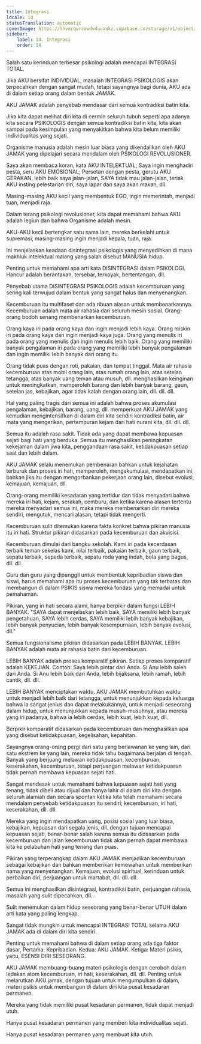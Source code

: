 ```yaml
---
title: Integrasi
locale: id
statusTranslation: automatic
coverImage: https://lhvmrqwrcowdvduuaukz.supabase.co/storage/v1/object/public/strapi-uploads/small_cover-educacion-fundamental.webp-2d51a7828a2b1309555be27f7e2a61a0.webp
sidebar:
    label: 14. Integrasi
    order: 14
---
```

Salah satu kerinduan terbesar psikologi adalah mencapai INTEGRASI TOTAL.

Jika AKU bersifat INDIVIDUAL, masalah INTEGRASI PSIKOLOGIS akan terpecahkan dengan sangat mudah, tetapi sayangnya bagi dunia, AKU ada di dalam setiap orang dalam bentuk JAMAK.

AKU JAMAK adalah penyebab mendasar dari semua kontradiksi batin kita.

Jika kita dapat melihat diri kita di cermin seluruh tubuh seperti apa adanya kita secara PSIKOLOGIS dengan semua kontradiksi batin kita, kita akan sampai pada kesimpulan yang menyakitkan bahwa kita belum memiliki individualitas yang sejati.

Organisme manusia adalah mesin luar biasa yang dikendalikan oleh AKU JAMAK yang dipelajari secara mendalam oleh PSIKOLOGI REVOLUSIONER.

Saya akan membaca koran, kata AKU INTELEKTUAL; Saya ingin menghadiri pesta, seru AKU EMOSIONAL; Persetan dengan pesta, gerutu AKU GERAKAN, lebih baik saya jalan-jalan, SAYA tidak mau jalan-jalan, teriak AKU insting pelestarian diri, saya lapar dan saya akan makan, dll.

Masing-masing AKU kecil yang membentuk EGO, ingin memerintah, menjadi tuan, menjadi raja.

Dalam terang psikologi revolusioner, kita dapat memahami bahwa AKU adalah legiun dan bahwa Organisme adalah mesin.

AKU-AKU kecil bertengkar satu sama lain, mereka berkelahi untuk supremasi, masing-masing ingin menjadi kepala, tuan, raja.

Ini menjelaskan keadaan disintegrasi psikologis yang menyedihkan di mana makhluk intelektual malang yang salah disebut MANUSIA hidup.

Penting untuk memahami apa arti kata DISINTEGRASI dalam PSIKOLOGI. Hancur adalah berantakan, tersebar, terkoyak, bertentangan, dll.

Penyebab utama DISINTEGRASI PSIKOLOGIS adalah kecemburuan yang sering kali terwujud dalam bentuk yang sangat halus dan menyenangkan.

Kecemburuan itu multifaset dan ada ribuan alasan untuk membenarkannya. Kecemburuan adalah mata air rahasia dari seluruh mesin sosial. Orang-orang bodoh senang membenarkan kecemburuan.

Orang kaya iri pada orang kaya dan ingin menjadi lebih kaya. Orang miskin iri pada orang kaya dan ingin menjadi kaya juga. Orang yang menulis iri pada orang yang menulis dan ingin menulis lebih baik. Orang yang memiliki banyak pengalaman iri pada orang yang memiliki lebih banyak pengalaman dan ingin memiliki lebih banyak dari orang itu.

Orang tidak puas dengan roti, pakaian, dan tempat tinggal. Mata air rahasia kecemburuan atas mobil orang lain, atas rumah orang lain, atas setelan tetangga, atas banyak uang teman atau musuh, dll. menghasilkan keinginan untuk meningkatkan, memperoleh barang dan lebih banyak barang, gaun, setelan jas, kebajikan, agar tidak kalah dengan orang lain, dll. dll. dll.

Hal yang paling tragis dari semua ini adalah bahwa proses akumulasi pengalaman, kebajikan, barang, uang, dll. memperkuat AKU JAMAK yang kemudian mengintensifkan di dalam diri kita sendiri kontradiksi batin, air mata yang mengerikan, pertempuran kejam dari hati nurani kita, dll. dll. dll.

Semua itu adalah rasa sakit. Tidak ada yang dapat membawa kepuasan sejati bagi hati yang berduka. Semua itu menghasilkan peningkatan kekejaman dalam jiwa kita, penggandaan rasa sakit, ketidakpuasan setiap saat dan lebih dalam.

AKU JAMAK selalu menemukan pembenaran bahkan untuk kejahatan terburuk dan proses iri hati, memperoleh, mengakumulasi, mendapatkan ini, bahkan jika itu dengan mengorbankan pekerjaan orang lain, disebut evolusi, kemajuan, kemajuan, dll.

Orang-orang memiliki kesadaran yang tertidur dan tidak menyadari bahwa mereka iri hati, kejam, serakah, cemburu, dan ketika karena alasan tertentu mereka menyadari semua ini, maka mereka membenarkan diri mereka sendiri, mengutuk, mencari alasan, tetapi tidak mengerti.

Kecemburuan sulit ditemukan karena fakta konkret bahwa pikiran manusia itu iri hati. Struktur pikiran didasarkan pada kecemburuan dan akuisisi.

Kecemburuan dimulai dari bangku sekolah. Kami iri pada kecerdasan terbaik teman sekelas kami, nilai terbaik, pakaian terbaik, gaun terbaik, sepatu terbaik, sepeda terbaik, sepatu roda yang indah, bola yang bagus, dll. dll.

Guru dan guru yang dipanggil untuk membentuk kepribadian siswa dan siswi, harus memahami apa itu proses kecemburuan yang tak terbatas dan membangun di dalam PSIKIS siswa mereka fondasi yang memadai untuk pemahaman.

Pikiran, yang iri hati secara alami, hanya berpikir dalam fungsi LEBIH BANYAK. "SAYA dapat menjelaskan lebih baik, SAYA memiliki lebih banyak pengetahuan, SAYA lebih cerdas, SAYA memiliki lebih banyak kebajikan, lebih banyak penyucian, lebih banyak kesempurnaan, lebih banyak evolusi, dll."

Semua fungsionalisme pikiran didasarkan pada LEBIH BANYAK. LEBIH BANYAK adalah mata air rahasia batin dari kecemburuan.

LEBIH BANYAK adalah proses komparatif pikiran. Setiap proses komparatif adalah KEKEJIAN. Contoh: Saya lebih pintar dari Anda. Si Anu lebih saleh dari Anda. Si Anu lebih baik dari Anda, lebih bijaksana, lebih ramah, lebih cantik, dll. dll.

LEBIH BANYAK menciptakan waktu. AKU JAMAK membutuhkan waktu untuk menjadi lebih baik dari tetangga, untuk menunjukkan kepada keluarga bahwa ia sangat jenius dan dapat melakukannya, untuk menjadi seseorang dalam hidup, untuk menunjukkan kepada musuh-musuhnya, atau mereka yang iri padanya, bahwa ia lebih cerdas, lebih kuat, lebih kuat, dll.

Berpikir komparatif didasarkan pada kecemburuan dan menghasilkan apa yang disebut ketidakpuasan, kegelisahan, kepahitan.

Sayangnya orang-orang pergi dari satu yang berlawanan ke yang lain, dari satu ekstrem ke yang lain, mereka tidak tahu bagaimana berjalan di tengah. Banyak yang berjuang melawan ketidakpuasan, kecemburuan, keserakahan, kecemburuan, tetapi perjuangan melawan ketidakpuasan tidak pernah membawa kepuasan sejati hati.

Sangat mendesak untuk memahami bahwa kepuasan sejati hati yang tenang, tidak dibeli atau dijual dan hanya lahir di dalam diri kita dengan seluruh alamiah dan secara spontan ketika kita telah memahami secara mendalam penyebab ketidakpuasan itu sendiri; kecemburuan, iri hati, keserakahan, dll. dll.

Mereka yang ingin mendapatkan uang, posisi sosial yang luar biasa, kebajikan, kepuasan dari segala jenis, dll. dengan tujuan mencapai kepuasan sejati, benar-benar salah karena semua itu didasarkan pada kecemburuan dan jalan kecemburuan tidak akan pernah dapat membawa kita ke pelabuhan hati yang tenang dan puas.

Pikiran yang terperangkap dalam AKU JAMAK menjadikan kecemburuan sebagai kebajikan dan bahkan memberikan kemewahan untuk memberikan nama yang menyenangkan. Kemajuan, evolusi spiritual, kerinduan untuk perbaikan diri, perjuangan untuk martabat, dll. dll. dll.

Semua ini menghasilkan disintegrasi, kontradiksi batin, perjuangan rahasia, masalah yang sulit dipecahkan, dll.

Sulit menemukan dalam hidup seseorang yang benar-benar UTUH dalam arti kata yang paling lengkap.

Sangat tidak mungkin untuk mencapai INTEGRASI TOTAL selama AKU JAMAK ada di dalam diri kita sendiri.

Penting untuk memahami bahwa di dalam setiap orang ada tiga faktor dasar, Pertama: Kepribadian. Kedua: AKU JAMAK. Ketiga: Materi psikis, yaitu, ESENSI DIRI SESEORANG.

AKU JAMAK membuang-buang materi psikologis dengan ceroboh dalam ledakan atom kecemburuan, iri hati, keserakahan, dll. dll. Penting untuk melarutkan AKU jamak, dengan tujuan untuk mengumpulkan di dalam, materi psikis untuk membangun di dalam diri kita pusat kesadaran permanen.

Mereka yang tidak memiliki pusat kesadaran permanen, tidak dapat menjadi utuh.

Hanya pusat kesadaran permanen yang memberi kita individualitas sejati.

Hanya pusat kesadaran permanen yang membuat kita utuh.

